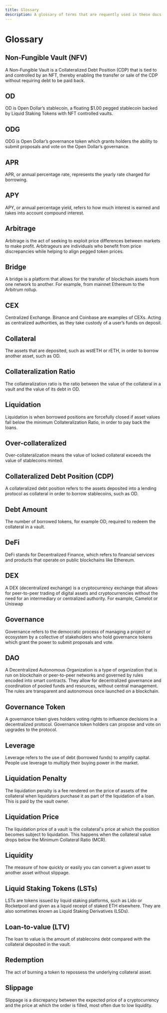 ```yaml
---
title: Glossary
description: A glossary of terms that are requently used in these docs and in Open Dollar.
---
```


# Glossary

## Non-Fungible Vault (NFV)

A Non-Fungible Vault is a Collateralized Debt Position (CDP) that is tied to and controlled by an NFT, thereby enabling the transfer or sale of the CDP without requiring debt to be paid back.

## OD

OD is Open Dollar’s stablecoin, a floating $1.00 pegged stablecoin backed by Liquid Staking Tokens with NFT controlled vaults.

## ODG

ODG is Open Dollar’s governance token which grants holders the ability to submit proposals and vote on the Open Dollar’s governance.

## APR

APR, or annual percentage rate, represents the yearly rate charged for borrowing.

## APY

APY, or annual percentage yield, refers to how much interest is earned and takes into account compound interest.

## Arbitrage

Arbitrage is the act of seeking to exploit price differences between markets to make profit. Arbitrageurs are individuals who benefit from price discrepancies while helping to align pegged token prices.

## Bridge

A bridge is a platform that allows for the transfer of blockchain assets from one network to another. For example, from mainnet Ethereum to the Arbitrum rollup.

## CEX

Centralized Exchange. Binance and Coinbase are examples of CEXs. Acting as centralized authorities, as they take custody of a user’s funds on deposit.

## Collateral

The assets that are deposited, such as wstETH or rETH, in order to borrow another asset, such as OD.

## Collateralization Ratio

The collateralization ratio is the ratio between the value of the collateral in a vault and the value of its debt in OD.

## Liquidation

Liquidation is when borrowed positions are forcefully closed if asset values fall below the minimum Collateralization Ratio, in order to pay back the loans.

## Over-collateralized

Over-collateralization means the value of locked collateral exceeds the value of stablecoins minted.

## Collateralized Debt Position (CDP)

A collateralized debt position refers to the assets deposited into a lending protocol as collateral in order to borrow stablecoins, such as OD.

## Debt Amount

The number of borrowed tokens, for example OD, required to redeem the collateral in a vault.

## DeFi

DeFi stands for Decentralized Finance, which refers to financial services and products that operate on public blockchains like Ethereum.

## DEX

A DEX (decentralized exchange) is a cryptocurrency exchange that allows for peer-to-peer trading of digital assets and cryptocurrencies without the need for an intermediary or centralized authority. For example, Camelot or Uniswap

## Governance

Governance refers to the democratic process of managing a project or ecosystem by a collective of stakeholders who hold governance tokens which grant the power to submit proposals and vote.

## DAO

A Decentralized Autonomous Organization is a type of organization that is run on blockchain or peer-to-peer networks and governed by rules encoded into smart contracts. They allow for decentralized governance and coordination of pooled funds and resources, without central management. The rules are transparent and autonomous once launched on a blockchain.

## Governance Token

A governance token gives holders voting rights to influence decisions in a decentralized protocol. Governance token holders can propose and vote on upgrades to the protocol.

## Leverage

Leverage refers to the use of debt (borrowed funds) to amplify capital. People use leverage to multiply their buying power in the market.

## Liquidation Penalty

The liquidation penalty is a fee rendered on the price of assets of the collateral when liquidators purchase it as part of the liquidation of a loan. This is paid by the vault owner.

## Liquidation Price

The liquidation price of a vault is the collateral's price at which the position becomes subject to liquidation. This happens when the collateral value drops below the Minimum Collateral Ratio (MCR).

## Liquidity

The measure of how quickly or easily you can convert a given asset to another asset without slippage.

## Liquid Staking Tokens (LSTs)

LSTs are tokens issued by liquid staking platforms, such as Lido or Rocketpool and given as a liquid receipt of staked ETH elsewhere. They are also sometimes known as Liquid Staking Derivatives (LSDs).

## Loan-to-value (LTV)

The loan to value is the amount of stablecoins debt compared with the collateral deposited in the vault.

## Redemption

The act of burning a token to repossess the underlying collateral asset.

## Slippage

Slippage is a discrepancy between the expected price of a cryptocurrency and the price at which the order is filled, most often due to low liquidity.
